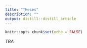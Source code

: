 ```yaml
---
title: "THeses"
description: ""
output: distill::distill_article
---
```


```r
knitr::opts_chunk$set(echo = FALSE)
```

*TBA*